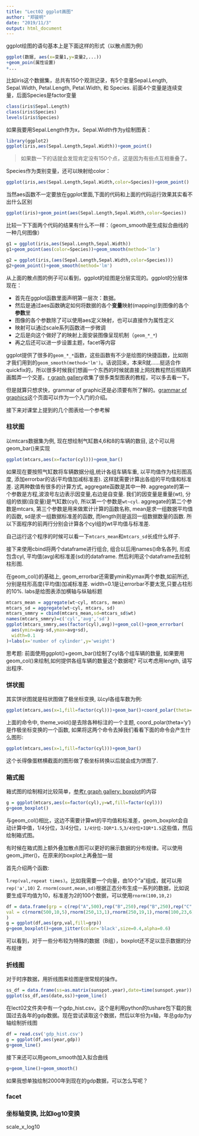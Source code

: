 ```yaml
---
title: "Lect02 ggplot画图"
author: "郑骏明"
date: "2019/11/3"
output: html_document
---
```


ggplot绘图的语句基本上是下面这样的形式（以散点图为例）

```r
ggplot(数据, aes(x=变量1,y=变量2,...))
+geom_poin(属性设置)
+...
```

比如iris这个数据集，总共有150个观测记录，有5个变量Sepal.Length, Sepal.Width, Petal.Length, Petal.Width, 和 Species.
前面4个变量是连续变量，后面Species是factor变量

```r
class(iris$Sepal.Length)
class(iris$Species)
levels(iris$Species)
```

如果我要用Sepal.Length作为x，Sepal.Width作为y绘制图表：

```r
library(ggplot2)
ggplot(iris,aes(Sepal.Length,Sepal.Width))+geom_point()
```

> 如果数一下的话就会发现肯定没有150个点，这是因为有些点互相重叠了。

Species作为类别变量，还可以映射给color：

```r
ggplot(iris,aes(Sepal.Length,Sepal.Width,color=Species))+geom_point()
```

当然aes函数不一定要放在ggplot里面,下面的代码和上面的代码运行效果其实看不出什么区别

```r
ggplot(iris)+geom_point(aes(Sepal.Length,Sepal.Width,color=Species))
```

比较一下下面两个代码的结果有什么不一样：（geom_smooth是生成拟合曲线的一种几何图像）

```r
g1 = ggplot(iris,aes(Sepal.Length,Sepal.Width))
g1+geom_point(aes(color=Species))+geom_smooth(method='lm')
```

```r
g2 = ggplot(iris,(aes(Sepal.Length,Sepal.Width,color=Species)))
g2+geom_point()+geom_smooth(method='lm')
```

从上面的散点图的例子可以看到，ggplot的绘图是分层实现的。ggplot的分层体现在：

- 首先在ggplot函数里面声明第一层次：数据。
- 然后是通过aes函数确定如何将数据的各个**变量**映射(mapping)到图像的各个**参数**里
- 图像的各个参数除了可以使用aes定义映射，也可以直接作为属性定义
- 映射可以通过scale系列函数进一步微调
- 之后是向这个做好了的映射上面安装图像呈现机制（`geom_*_*`)
- 再之后还可以进一步设置主题，facet等内容

ggplot提供了很多的`geom_*_*`函数，这些函数有不少是绘图的快捷函数，比如刚才我们用到的`geom_smooth(method='lm')`。话说回来，本来R就……挺适合作quickfix的，所以很多时候我们想画一个东西的时候就直接上网找教程然后照葫芦画瓢弄一个交差。[r graph gallery](https://www.r-graph-gallery.com/index.html)收集了很多类型图表的教程，可以多去看一下。

但是就算只想求快，grammar of graphic还是必须要有所了解的。[grammar of graphics](http://ramnathv.github.io/pycon2014-r/visualize/ggplot2.html)这个页面可以作为一个入门的介绍。

接下来对课堂上提到的几个图表给一个参考解

### 柱状图

以mtcars数据集为例, 现在想绘制气缸数4,6和8的车辆的数目, 这个可以用geom_bar()来实现

```r
ggplot(mtcars,aes(x=factor(cyl)))+geom_bar()
```

如果现在要按照气缸数将车辆数据分组,统计各组车辆车重, 以平均值作为柱形图高度, 添加errorbar的话(平均值加减标准差). 这样就需要计算出各组的平均值和标准差. 这两种数值有很多的计算方式, aggregate函数是其中一种. aggregate的第一个参数是方程,波浪号左边表示因变量,右边是自变量. 我们的因变量是重量(wt), 分组的依据(自变量)是气缸数(cyl), 所以第一个参数是`wt~cyl`. aggregate的第二个参数是mtcars, 第三个参数是用来做累计计算的函数名称, mean是求一组数据平均值的函数, sd是求一组数据标准差的函数, 而length则是返回一组数据数量的函数. 所以下面程序的前两行分别会计算各个cyl组的wt平均值与标准差.

自己运行这个程序的时候可以看一下`mtcars_mean`和`mtcars_sd`长成什么样子.

接下来使用cbind将两个dataframe进行组合, 组合以后用names()命名各列, 形成包含cyl, 平均值(avg)和标准差(sd)的dataframe. 然后利用这个dataframe去绘制柱形图.

在geom_col()的基础上, geom_errorbar还需要ymin和ymax两个参数,如前所述,分别是柱形高度(平均值)加减标准差. width=0.1是让errorbar不要太宽,只要占柱形的10%. labs是给图表添加横轴与纵轴标题

```r
mtcars_mean = aggregate(wt~cyl, mtcars, mean)
mtcars_sd = aggregate(wt~cyl, mtcars, sd)
mtcars_smmry = cbind(mtcars_mean,sd=mtcars_sd$wt)
names(mtcars_smmry)=c('cyl','avg','sd')
ggplot(mtcars_smmry,aes(factor(cyl),avg))+geom_col()+geom_errorbar(
  aes(ymin=avg-sd,ymax=avg+sd),
  width=0.1
)+labs(x='number of cylinder',y='weight')
```

思考题: 前面使用ggplot()+geom_bar()绘制了cyl各个组车辆的数量, 如果要用geom_col()来绘制,如何提供各组车辆的数量这个数据呢? 可以考虑用length, 请写出程序.

### 饼状图

其实饼状图就是柱状图做了极坐标变换, 以cyl各组车数为例:

```r
ggplot(mtcars,aes(x=1,fill=factor(cyl)))+geom_bar()+coord_polar(theta='y')+theme_void()
```

上面的命令中, theme_void()是去除各种标注的一个主题, coord_polar(theta='y')是作极坐标变换的一个函数, 如果将这两个命令去掉我们看看下面的命令会产生什么图形:

```r
ggplot(mtcars,aes(x=1,fill=factor(cyl)))+geom_bar()
```

这个长得像蛋糕横截面的图形做了极坐标转换以后就会成为饼图了.

### 箱式图

箱式图的绘制相对比较简单，[参考r graph gallery: boxplot](https://www.r-graph-gallery.com/boxplot.html)的内容

```r
g = ggplot(mtcars,aes(x=factor(cyl),y=wt,fill=factor(cyl)))
g+geom_boxplot()
```

与geom_col()相比，这边不需要计算wt的平均值和标准差，geom_boxplot会自动计算中值，1/4分位，3/4分位，`1/4分位-IQR*1.5`,`3/4分位+IQR*1.5`这些值，然后绘制箱式图。

有时候在箱式图上额外叠加散点图可以更好的展示数据的分布规律。可以使用geom_jitter()，在原来的boxplot上再叠加一层

首先介绍两个函数:

1.`rep(val,repeat times)`。比如我需要一个向量，由10个"a"组成，就可以用`rep('a',10)`
2. `rnorm(count,mean,sd)`根据正态分布生成一系列的数据，比如说要生成平均值为10，标准差为2的100个数据，可以使用`rnorm(100,10,2)`

```r
df = data.frame(grp = c(rep("A",500),rep("B",250),rep("B",250),rep("C",100)),
val = c(rnorm(500,10,5),rnorm(250,13,1),rnorm(250,19,1),rnorm(100,23,6))
)
g = ggplot(df,aes(grp,val,fill=grp))
g+geom_boxplot()+geom_jitter(color='black',size=0.4,alpha=0.6)
```

可以看到，对于一些分布较为特殊的数据（B组），boxplot还不足以显示数据的分布规律

### 折线图

对于时序数据，用折线图来绘图是很常规的操作。

```r
ss_df = data.frame(ss=as.matrix(sunspot.year),date=time(sunspot.year))
ggplot(ss_df,aes(date,ss))+geom_line()

```

在lect02文件夹中有一个gdp_hist.csv。这个是利用python的tushare包下载的我国过去各年的gdp数据。现在尝试读取这个数据，然后以年份为x轴，年总gdp为y轴绘制折线图

```r
df = read.csv('gdp_hist.csv')
g = ggplot(df,aes(year,gdp))
g+geom_line()
```
接下来还可以用geom_smooth加入拟合曲线

```r
g+geom_line()+geom_smooth()
```

如果我想单独绘制2000年到现在的gdp数据，可以怎么写呢？

### facet

### 坐标轴变换, 比如log10变换

scale_x_log10